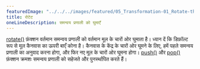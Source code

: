 ---
featuredImage: "../../../images/featured/05_Transformation-01_Rotate-thumbnail.png"
title: रोटेट
oneLineDescription: समन्वय प्रणाली को घुमाएँ
---

<a href='https://p5js.org/reference/p5/rotate'>rotate()</a> फ़ंक्शन वर्तमान समन्वय प्रणाली को वर्तमान मूल के चारों ओर घुमाता है।
ध्यान दें कि डिफ़ॉल्ट रूप से मूल कैनवास का ऊपरी बाएँ कोना है।
कैनवास के केंद्र के चारों ओर घूमने के लिए, हमें पहले समन्वय प्रणाली का अनुवाद करना होगा, और फिर नए मूल के चारों ओर घूमना होगा।
<a href='https://p5js.org/reference/p5/push'>push()</a> और <a href='https://p5js.org/reference/p5/ pop'>pop()</a> फ़ंक्शन क्रमशः समन्वय प्रणाली को सहेजते और पुनर्स्थापित करते हैं।
